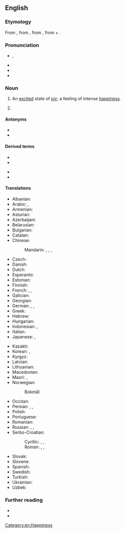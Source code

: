==English==
{{was wotd|2010|July|12}}
{{wikipedia}}

===Etymology===
{{root|en|ine-pro|*h₁su-|*bʰer-}}
From {{bor|en|NL.|euphoria}}, from {{der|en|grc|εὐφορίᾱ}}, from {{m|grc|εὔφορος||bearing well}}, from {{m|grc|εὐ-|t=well}} + {{m|grc|φέρω|t=to bear}}.

===Pronunciation===
* {{enPR|yo͞o-fôr′-ē-ə}}, {{IPA|en|/juːˈfɔːɹi.ə/}}
* {{audio|en|en-us-euphoria.ogg|Audio (US)}}
* {{audio|en|en-au-euphoria.ogg|Audio (AU)}}
* {{rhymes|en|ɔːɹiə|s=4}}

===Noun===
{{en-noun|~}}

# An [[excited]] state of [[joy]]; a feeling of intense [[happiness]].
#: {{ux|en|The runner was in (a state of) absolute '''euphoria''' after winning his first marathon.}}
# {{lb|en|LGBT}} {{ellipsis of|en|gender euphoria}}

====Antonyms====
* {{l|en|dysphoria}}
* {{l|en|bad trip}}

====Derived terms====
{{der-top}}
* {{l|en|euphoriant}}
* {{l|en|euphoric}}
{{der-mid}}
* {{l|en|euphorically}}
* {{l|en|euphorigenic}}
{{der-bottom}}

====Translations====
{{trans-top|an excited state of joy}}
* Albanian: {{t+|sq|eufori|f}}
* Arabic: {{t|ar|اِبْتِهَاج|m}}, {{t|ar|نَشْوَة|f}}
* Armenian: {{t+|hy|էյֆորիա}}
* Asturian: {{t|ast|euforia|f}}
* Azerbaijani: {{t|az|eyforiya}}
* Belarusian: {{t|be|эйфары́я|f}}
* Bulgarian: {{t|bg|еуфо́рия|f}}
* Catalan: {{t|ca|eufòria|f}}
* Chinese:
*: Mandarin: {{t+|cmn|欣快症|tr=xīnkuàizhèng}}, {{t+|cmn|狂喜|tr=kuángxǐ}}, {{t+|cmn|極樂}}, {{t+|cmn|极乐|tr=jílè}}
* Czech: {{t|cs|euforie|f}}
* Danish: {{t+|da|eufori|c}}
* Dutch: {{t+|nl|euforie|f}}
* Esperanto: {{t|eo|eŭforio}}
* Estonian: {{t|et|eufooria}}
* Finnish: {{t+|fi|euforia}}
* French: {{t+|fr|euphorie|f}}, {{qualifier|colloquial}} {{t+|fr|pêche|f}}, {{qualifier|colloquial}} {{t+|fr|frite|f}}
* Galician: {{t+|gl|euforia|f}}
* Georgian: {{t|ka|ეიფორია}}
* German: {{t+|de|Euphorie|f}}, {{t+|de|Hochgefühl|n}}, {{t+|de|Glücksgefühl|n}}
* Greek: {{t+|el|ευφορία|f}}
* Hebrew: {{t+|he|אוּפוֹרְיָה|f|tr=ofórya}}
* Hungarian: {{t+|hu|eufória}}
* Indonesian: {{t|id|suka cita}}, {{t+|id|gembira|alt=kegembiraan}}
* Italian: {{t+|it|euforia|f}}
* Japanese: {{t|ja|多幸感|tr=たこうかん, takōkan}}, {{t|ja|ユーフォリア|tr=yūforia}}
{{trans-mid}}
* Kazakh: {{t|kk|эйфория}}
* Korean: {{t|ko|다행감(多幸感)}}, {{t|ko|행복감(幸福感)}}
* Kyrgyz: {{t|ky|эйфория}}
* Latvian: {{t|lv|eiforija|f}}
* Lithuanian: {{t+|lt|euforija|f}}
* Macedonian: {{t|mk|еуфорија|f}}
* Maori: {{t|mi|manahau}}, {{t|mi|harikoa}}
* Norwegian:
*: Bokmål: {{t|nb|eufori|m}}
* Occitan: {{t|oc|euforia|f}}
* Persian: {{t+|fa|سرخوشی|tr=sarxoši}}, {{t+|fa|خوشی|tr=xoši}}, {{t+|fa|نشاط|tr=nešât}}
* Polish: {{t+|pl|euforia|f}}
* Portuguese: {{t+|pt|euforia|f}}
* Romanian: {{t+|ro|euforie|f}}
* Russian: {{t+|ru|эйфори́я|f}}, {{t|ru|[[радостный|ра́достное]] [[настрое́ние]]|n}}, {{t|ru|[[приподнятый|припо́днятое]] [[состоя́ние]]|n}}
* Serbo-Croatian:
*: Cyrillic: {{t|sh|у̀схит|m}}, {{t|sh|усхиће́ње|n}}, {{t|sh|еуфо̀рија|f}}
*: Roman: {{t+|sh|ùshit|m}}, {{t+|sh|ushićénje|n}}, {{t+|sh|eufòrija|f}}
* Slovak: {{t|sk|eufória|f}}
* Slovene: {{t|sl|evforija|f}}
* Spanish: {{t+|es|euforia|f}}
* Swedish: {{t+|sv|eufori|c}}
* Turkish: {{t+|tr|öfori}}
* Ukrainian: {{t|uk|ейфорі́я|f}}
* Uzbek: {{t+|uz|eyforiya}}
{{trans-bottom}}

===Further reading===
* {{R:Century 1911}}
* {{R:OneLook}}

[[Category:en:Happiness]]